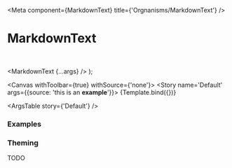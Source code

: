 

<Meta
  component={MarkdownText}
  title={'Orgnanisms/MarkdownText'}
/>

# MarkdownText

<br/>

  <MarkdownText {...args} />
);

<Canvas withToolbar={true} withSource={'none'}>
  <Story name='Default' args={{source: 'this is an **example**'}}>
    {Template.bind({})}
  </Story>
</Canvas>

<ArgsTable story={'Default'} />

### Examples

<Canvas>
  <Story name='Simple'>
    <MarkdownText source={'this is an **example**'} />
  </Story>
</Canvas>

### Theming

TODO
